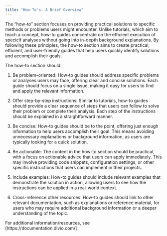```yaml
---
title: "How-To's: A Brief Overview"
---
```


The "how-to" section focuses on providing practical solutions to specific methods or problems users might encounter. Unlike tutorials, which aim to teach a concept, how-to guides concentrate on the efficient execution of specicif analyses without going into in-depth background explanations. By following these principles, the how-to section aims to create practical, efficient, and user-friendly guides that help users quickly identify solutions and accomplish their goals.

The how-to section should:

1. Be problem-oriented: How-to guides should address specific problems or analyses users may face, offering clear and concise solutions. Each guide should focus on a single issue, making it easy for users to find and apply the relevant information.

2. Offer step-by-step instructions: Similar to tutorials, how-to guides should provide a clear sequence of steps that users can follow to solve their problem or complete their analysis. Each step of the instructions should be explained in a straightforward manner.

3. Be concise: How-to guides should be to the point, offering just enough information to help users accomplish their goal. This means avoiding unnecessary explanations or background information, as users are typically looking for a quick solution.

4. Be actionable: The content in the how-to section should be practical, with a focus on actionable advice that users can apply immediately. This may involve providing code snippets, configuration settings, or other specific instructions that users can implement in their projects.

5. Include examples: How-to guides should include relevant examples that demonstrate the solution in action, allowing users to see how the instructions can be applied in a real-world context.

6. Cross-reference other resources: How-to guides should link to other relevant documentation, such as explanations or reference material, for users who may require additional background information or a deeper understanding of the topic.

For additional information/resources, see [https://documentation.divio.com/]
